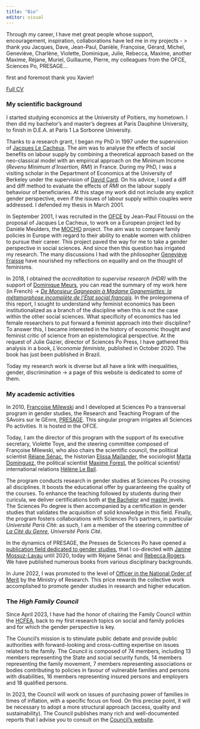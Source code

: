 ```yaml
---
title: "Bio"
editor: visual
---
```


Through my career, I have met great people whose support, encouragement, inspiration, collaborations have led me in my projects - \> thank you Jacques, Dave, Jean-Paul, Danièle, Françoise, Gérard, Michel, Geneviève, Charlène, Violette, Dominique, Julie, Rebecca, Maxime, another Maxime, Réjane, Muriel, Guillaume, Pierre, my colleagues from the OFCE, Sciences Po, PRESAGE...

first and foremost thank you Xavier!

[Full CV](pdf/CV_EN_2023.pdf)

### My scientific background

I started studying economics at the University of Poitiers, my hometown. I then did my bachelor's and master's degrees at Paris Dauphine University, to finish in D.E.A. at Paris 1 La Sorbonne University.

Thanks to a research grant, I began my PhD in 1997 under the supervision of [Jacques Le Cacheux](https://tree.univ-pau.fr/fr/organisation/membres/cv-lecacheu-fr.html). The aim was to analyse the effects of social benefits on labour supply by combining a theoretical approach based on the neo-classical model with an empirical approach on the Minimum Income (*Revenu Minimum d'Insertion, RMI*) in France. During my PhD, I was a visiting scholar in the Department of Economics at the University of Berkeley under the supervision of [David Card](https://davidcard.berkeley.edu/). On his advice, I used a diff and diff method to evaluate the effects of *RMI* on the labour supply behaviour of beneficiaries. At this stage my work did not include any explicit gender perspective, even if the issues of labour supply within couples were addressed. I defended my thesis in March 2001.

In September 2001, I was recruited in the [OFCE](https://www.ofce.sciences-po.fr/en/) by Jean-Paul Fitoussi on the proposal of Jacques Le Cacheux, to work on a European project led by Danièle Meulders, the [MOCHO](https://cordis.europa.eu/project/id/HPSE-CT-2001-00096) project. The aim was to compare family policies in Europe with regard to their ability to enable women with children to pursue their career. This project paved the way for me to take a gender perspective in social sciences. And since then this question has irrigated my research. The many discussions I had with the philosopher [Geneviève Fraisse](https://www.ehess.fr/fr/personne/genevi%C3%A8ve-fraisse) have nourished my reflections on equality and on the thought of feminisms.

In 2018, I obtained the *accreditation to supervise research* *(HDR)* with the support of [Dominique Meurs](https://www.ined.fr/fr/recherche/chercheurs/Meurs+Dominique), you can read the summary of my work here (in French) -\> [*De Monsieur Gagnepain à Madame Gagnemiettes: la métamorphose incomplète de l'État social français*](pdf/hdr.pdf). In the prolegomena of this report, I sought to understand why feminist economics has been institutionalized as a branch of the discipline when this is not the case within the other social sciences. What specificity of economics has led female researchers to put forward a feminist approach into their discipline? To answer this, I became interested in the history of economic thought and feminist critic of science from an epistemological perspective. At the request of Julie Gazier, director of Sciences Po Press, I have gathered this analysis in a book, *L'économie féministe,* published in October 2020. The book has just been published in Brazil.

Today my research work is diverse but all have a link with inequalities, gender, discrimination -\> a page of this website is dedicated to some of them.

### My academic activities

In 2010, [Françoise Milewski](https://www.sciencespo.fr/programme-presage/fr/content/francoise-milewski-ofce.html) and I developed at Sciences Po a transversal program in gender studies, the Research and Teaching Program of the SAvoirs sur le GEnre, [PRESAGE](https://www.sciencespo.fr/programme-presage/en.html). This singular program irrigates all Sciences Po activities. It is hosted in the OFCE.

Today, I am the director of this program with the support of its executive secretary, Violette Toye, and the steering committee composed of Françoise Milewski, who also chairs the scientific council, the political scientist [Réjane Sénac](https://www.sciencespo.fr/programme-presage/fr/content/rejane-senac-cevipof.html), the historian [Elissa Maïlander](https://www.sciencespo.fr/programme-presage/fr/content/elissa-mailaender-chsp.html), the sociologist [Marta Dominguez,](https://www.sciencespo.fr/programme-presage/fr/content/marta-dominguez-folgueras-osc.html) the political scientist [Maxime Forest](https://www.sciencespo.fr/programme-presage/fr/content/maxime-forest-cevipof-ofce.html), the political scientist/ international relations [Hélène Le Bail](https://www.sciencespo.fr/programme-presage/fr/content/helene-le-bail-ceri.html).

The program conducts research in gender studies at Sciences Po crossing all disciplines. It boosts the educational offer by guaranteeing the quality of the courses. To enhance the teaching followed by students during their curicula, we deliver certifications both at [the Bachelor](https://www.sciencespo.fr/programme-presage/en/content/certification-gender-and-equality.html) and [master l](https://www.sciencespo.fr/programme-presage/en/content/advanced-certification-gender-studies.html)evels. The Sciences Po degree is then accompanied by a certification in gender studies that validates the acquisition of solid knowledge in this field. Finally, the program fosters collaborations with Sciences Po's partners, in particular *Université Paris Ci*té: as such, I am a member of the steering committee of [*La Cité du Genre*](https://citedugenre.fr/fr/), *Université Paris Cité*.

In the dynamics of PRESAGE, the Presses de Sciences Po have opened a [publication field dedicated to gender studies](https://www.pressesdesciencespo.fr/fr/catalog/?cat_id=494), that I co-directed with [Janine Mossuz-Lavau](https://www.sciencespo.fr/programme-presage/fr/content/janine-mossuz-lavau-cevipof.html) until 2020, today with Réjane Sénac and [Rebecca Rogers](https://www.cerlis.eu/team-view/rogers-rebecca/). We have published numerous books from various disciplinary backgrounds.

In June 2022, I was promoted to the level of [Officer in the National Order of Merit](https://www.legifrance.gouv.fr/jorf/id/JORFTEXT000045940273?init=true&page=1&query=officier+ordre+du+m%C3%A9rite+2022&searchField=ALL&tab_selection=all) by the Ministry of Research. This price rewards the collective work accomplished to promote gender studies in research and higher education.

### The *High Family Council*

Since April 2023, I have had the honor of chairing the Family Council within the [HCFEA](https://www.hcfea.fr/), back to my first research topics on social and family policies and for which the gender perspective is key.

The Council's mission is to stimulate public debate and provide public authorities with forward-looking and cross-cutting expertise on issues related to the family. The Council is composed of 74 members, including 13 members representing the State and social security funds, 14 members representing the family movement, 7 members representing associations or bodies contributing to policies in favour of vulnerable families and persons with disabilities, 16 members representing insured persons and employers and 18 qualified persons.

In 2023, the Council will work on issues of purchasing power of families in times of inflation, with a specific focus on food. On this precise point, it will be necessary to adopt a more structural approach (access, quality and sustainability). The Council publishes many rich and well-documented reports that I advise you to consult on the [Council's website](https://www.hcfea.fr/spip.php?rubrique11).
